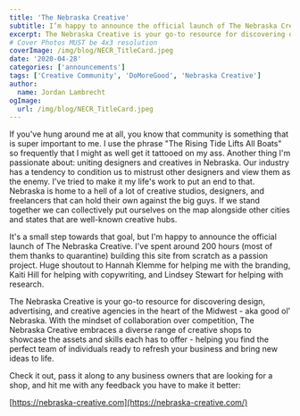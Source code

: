 ```yaml
---
title: 'The Nebraska Creative'
subtitle: I’m happy to announce the official launch of The Nebraska Creative.
excerpt: The Nebraska Creative is your go-to resource for discovering design, advertising, and creative agencies in the heart of the Midwest – aka good ol’ Nebraska.
# Cover Photos MUST be 4x3 resolution
coverImage: /img/blog/NECR_TitleCard.jpeg
date: '2020-04-28'
categories: ['announcements']
tags: ['Creative Community', 'DoMoreGood', 'Nebraska Creative']
author:
  name: Jordan Lambrecht
ogImage:
  url: /img/blog/NECR_TitleCard.jpeg
---
```


If you've hung around me at all, you know that community is something that is super important to me. I use the phrase "The Rising Tide Lifts All Boats" so frequently that I might as well get it tattooed on my ass. Another thing I'm passionate about: uniting designers and creatives in Nebraska. Our industry has a tendency to condition us to mistrust other designers and view them as the enemy. I've tried to make it my life's work to put an end to that. Nebraska is home to a hell of a lot of creative studios, designers, and freelancers that can hold their own against the big guys. If we stand together we can collectively put ourselves on the map alongside other cities and states that are well-known creative hubs.

It's a small step towards that goal, but I'm happy to announce the official launch of The Nebraska Creative. I've spent around 200 hours (most of them thanks to quarantine) building this site from scratch as a passion project. Huge shoutout to Hannah Klemme for helping me with the branding, Kaiti Hill for helping with copywriting, and Lindsey Stewart for helping with research.

The Nebraska Creative is your go-to resource for discovering design, advertising, and creative agencies in the heart of the Midwest - aka good ol' Nebraska. With the mindset of collaboration over competition, The Nebraska Creative embraces a diverse range of creative shops to showcase the assets and skills each has to offer - helping you find the perfect team of individuals ready to refresh your business and bring new ideas to life.

Check it out, pass it along to any business owners that are looking for a shop, and hit me with any feedback you have to make it better:

[https://nebraska-creative.com](https://nebraska-creative.com/)
